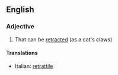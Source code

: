 ==English==

===Adjective===
{{en-adj}}

# That can be [[retract]]ed (as a cat's claws)

====Translations====
{{top}}
*Italian: [[retrattile]]
{{mid}}

{{bottom}}